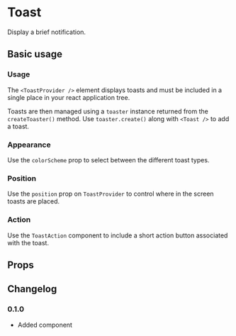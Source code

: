 
# Toast

Display a brief notification.

## Basic usage

### Usage

The `<ToastProvider />` element displays toasts and must be included in a single place in your react application tree.

Toasts are then managed using a `toaster` instance returned from the `createToaster()` method. Use `toaster.create()` along with `<Toast />` to add a toast.

<ax-demo name="toast/usage" />

### Appearance

Use the `colorScheme` prop to select between the different toast types.

<ax-demo name="toast/appearance-usage" />

### Position

Use the `position` prop on `ToastProvider` to control where in the screen toasts are placed.

<ax-demo name="toast/position-usage" />

### Action

Use the `ToastAction` component to include a short action button associated with the toast.

<ax-demo name="toast/action-usage" />

## Props

<ax-props-table component="Toast" />

<ax-props-table component="ToastAction" />

<ax-props-table component="ToastProvider" />

<ax-props-table component="ToastTitle" />

## Changelog

### 0.1.0

- Added component
